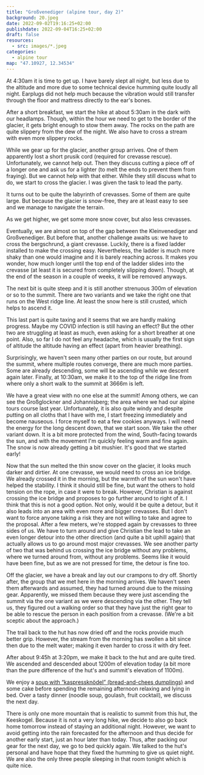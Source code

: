 ```yaml
---
title: "Großvenediger (alpine tour, day 2)"
background: 20.jpeg
date: 2022-09-02T19:16:25+02:00
publishdate: 2022-09-04T16:25+02:00
draft: false
resources:
  - src: images/*.jpeg
categories:
  - alpine tour
map: "47.10927, 12.34534"
---
```


At 4:30am it is time to get up. I have barely slept all night, but less due to
the altitude and more due to some technical device humming quite loudly all
night. Earplugs did not help much because the vibration would still transfer
through the floor and mattress directly to the ear's bones.

After a short breakfast, we start the hike at about 5:30am in the dark with our
headlamps. Though, within the hour we need to get to the border of the glacier,
it gets bright enough to stow them away. The rocks on the path are quite
slippery from the dew of the night. We also have to cross a stream with even
more slippery rocks.

<Rimg
  src="1.jpeg"
  caption="Starting the ascent in the light of the headlamp."
/>
<Rimg
  src="4.jpeg"
  caption="First light hitting the summit of the Großvenediger."
/>

<Gallery>
  <Rimg src="3.jpeg" alt="Hiking in the sunrise." />
</Gallery>

<GpxTrack src="route.gpx" />

While we gear up for the glacier, another group arrives. One of them apparently
lost a short prusik cord (required for crevasse rescue). Unfortunately, we
cannot help out. Then they discuss cutting a piece off of a longer one and ask
us for a lighter (to melt the ends to prevent them from fraying). But we cannot
help with that either. While they still discuss what to do, we start to cross
the glacier. I was given the task to lead the party.

<Rimg src="5.jpeg" alt="Navigating across the glacier" />
<Rimg src="6.jpeg" alt="Navigating across the glacier" />

It turns out to be quite the labyrinth of crevasses. Some of them are quite
large. But because the glacier is snow-free, they are at least easy to see and
we manage to navigate the terrain.

<Rimg src="8.jpeg" alt="A large crevasse" />

As we get higher, we get some more snow cover, but also less crevasses.

<Gallery>
  <Rimg src="10.jpeg" alt="Obersulzbachkees" />
  <Rimg src="13.jpeg" alt="Obersulzbachkees" />
</Gallery>

<Rimg src="12.jpeg" caption="The ridge line leading to the Großvenediger." />

Eventually, we are almost on top of the gap between the Kleinvenediger and
Großvenediger. But before that, another challenge awaits us: we have to cross
the bergschrund, a giant crevasse. Luckily, there is a fixed ladder installed to
make the crossing easy. Nevertheless, the ladder is much more shaky than one
would imagine and it is barely reaching across. It makes you wonder, how
much longer until the top end of the ladder slides into the crevasse (at least
it is secured from completely slipping down). Though, at the end of the season
in a couple of weeks, it will be removed anyways.

<Rimg src="14.jpeg" alt="Ladder across the bergschrund." />

The next bit is quite steep and it is still another strenuous 300m of elevation
or so to the summit. There are two variants and we take the right one that runs
on the West ridge line. At least the snow here is still crusted, which helps to
ascend it.

<Gallery>
  <Rimg src="16.jpeg" alt="Ascending the Großvenediger" />
  <Rimg src="17.jpeg" alt="Ascending the Großvenediger" />
  <Rimg src="18.jpeg" alt="Ascending the Großvenediger" />
</Gallery>

This last part is quite taxing and it seems that we are hardly making
progress. Maybe my COVID infection is still having an effect? But the other two
are struggling at least as much, even asking for a short breather at one point.
Also, so far I do not feel any headache, which is usually the first sign of
altitude the altitude having an effect (apart from heavier breathing).

Surprisingly, we haven't seen many other parties on our route, but around the
summit, where multiple routes converge, there are much more parties. Some are
already descending, some will be ascending while we descent again later.
Finally, at 10:30am, we make it to the top of the ridge line from where only
a short walk to the summit at 3666m is left.

<Rimg src="19.jpeg" alt="Ridge line before the summit." />

<Gallery>
  <Rimg src="20.jpeg" alt="Ridge line before the summit." />
  <Rimg src="21.jpeg" alt="Ridge line before the summit." />
</Gallery>

<Rimg src="22.jpeg" alt="Summit selfie" />

<Pano src="4.jpeg" alt="View South from the Großvenediger." />

<Gallery>
  <Rimg src="24.jpeg" alt="At the summit" />
  <Rimg src="26.jpeg" alt="Summit cross of the Großvenediger" />
</Gallery>

<Pano src="3.jpeg" alt="View from the Großvenediger" />

We have a great view with no one else at the summit! Among others, we can see
the Großglockner and Johannisberg; the area where we had our <Link
to="/posts/210819-alpine-tours-course/">alpine tours course last year</Link>.
Unfortunately, it is also quite windy and despite putting on all cloths that
I have with me, I start freezing immediately and become nauseous. I force myself
to eat a few cookies anyways. I will need the energy for the long descent down,
that we start soon. We take the other variant down. It is a bit more protected
from the wind, South-facing towards the sun, and with the movement I'm quickly
feeling warm and fine again. The snow is now already getting a bit mushier. It's
good that we started early!

<Gallery>
  <Rimg src="29.jpeg" alt="Ridge line of the Großvenediger" />
  <Rimg src="30.jpeg" alt="Obersulzbachkees" />
  <Rimg src="35.jpeg" alt="Descending the ladder at the Venedigerscharte" />
</Gallery>

<Rimg src="37.jpeg" alt="Descending the ladder at the Venedigerscharte" />

<Pano2x src="5.jpeg" caption="" />

Now that the sun melted the thin snow cover on the glacier, it looks much darker
and dirtier. At one crevasse, we would need to cross an ice bridge. We already
crossed it in the morning, but the warmth of the sun won't have helped the
stability. I think it should still be fine, but want the others to hold tension
on the rope, in case it were to break. However, Christian is against crossing
the ice bridge and proposes to go further around to right of it. I think that
this is not a good option. Not only, would it be quite a detour, but it also
leads into an area with even more and bigger crevasses. But I don't want to
force anyone taking a risk they are not willing to take and agree to the
proposal. After a few meters, we're stopped again by crevasses to three sides
of us. We have to turn around and give Christian the lead to take an even longer
detour into the other direction (and quite a bit uphill again) that actually
allows us to go around most major crevasses. We see another party of two that
was behind us crossing the ice bridge without any problems, where we turned
around from, without any problems. Seems like it would have been fine, but as we
are not pressed for time, the detour is fine too.

<Rimg src="38.jpeg" alt="Navigating crevasses" />

<Gallery>
  <Rimg src="40.jpeg" caption="Turning around." />
  <Rimg src="42.jpeg" alt="On the glacier" />
  <Rimg src="43.jpeg" alt="Obersulzbachkees" />
</Gallery>

<Rimg src="41.jpeg" caption="Some quite impressive ice formations." />

<Rimg
  src="44.jpeg"
  caption="View of the Kleinvenediger (left) and Großvenediger (right) with the Obersulzbachkees glacier in front."
/>

Off the glacier, we have a break and lay out our crampons to dry off. Shortly
after, the group that we met here in the morning arrives. We haven't seen them
afterwards and assumed, they had turned around due to the missing gear.
Apparently, we missed them because they were just ascending the summit via the
one variant as we were descending via the other. They tell us, they figured out
a walking order so that they have just the right gear to be able to rescue the
person in each position from a crevasse. (We're a bit sceptic about the
approach.)

The trail back to the hut has now dried off and the rocks provide much better
grip. However, the stream from the morning has swollen a bit since then
due to the melt water; making it even harder to cross it with dry feet.

<Gallery>
  <Rimg src="46.jpeg" alt="Crossing the stream" />
  <Rimg src="47.jpeg" alt="Crossing the stream" />
</Gallery>

<Rimg
  src="48.jpeg"
  caption="Finally we can see the Kürsinger Hütte without it hiding in fog or darkness."
/>

After about 9:45h at 3:20pm, we make it back to the hut and are quite tired. We
ascended and descended about 1200m of elevation today (a bit more than the pure
difference of the hut's and summit's elevation of 1100m).

We enjoy a [soup with
“kaspressknödel” (bread-and-chees
dumplings)](https://en.wikipedia.org/wiki/Kn%C3%B6del#/media/File:2015_0731_Tiroler_K%C3%A4sekn%C3%B6delsuppe_Edelweissh%C3%BCtte_S%C3%B6lden.jpg)
and some cake before spending the remaining afternoon relaxing and lying in bed.
Over a tasty dinner (noodle soup, goulash, fruit cocktail), we discuss the next
day.

There is only one more mountain that is realistic to summit from this hut,
the Keeskogel. Because it is not a very long hike, we decide to also go back
home tomorrow instead of staying an additional night. However, we want to avoid
getting into the rain forecasted for the afternoon and thus decide for another
early start, just an hour later than today. Thus, after packing our gear for the
next day, we go to bed quickly again. We talked to the hut's personal and have
hope that they fixed the humming to give us quiet night. We are also the only
three people sleeping in that room tonight which is quite nice.

<Rimg src="49.jpeg" alt="Sunset" />

<Nextday />
